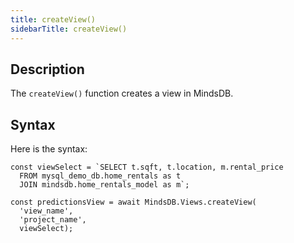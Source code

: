```yaml
---
title: createView()
sidebarTitle: createView()
---
```


## Description

The `createView()` function creates a view in MindsDB.

## Syntax

Here is the syntax:

```
const viewSelect = `SELECT t.sqft, t.location, m.rental_price
  FROM mysql_demo_db.home_rentals as t
  JOIN mindsdb.home_rentals_model as m`;
    
const predictionsView = await MindsDB.Views.createView(
  'view_name',
  'project_name',
  viewSelect);
```

